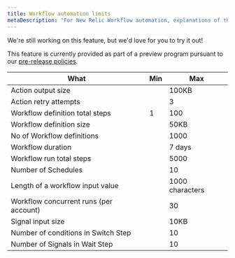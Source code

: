 ```yaml
---
title: Workflow automation limits
metaDescription: "For New Relic Workflow automation, explanations of the Workflow automation limits."
---
```


<Callout title="preview">
  We're still working on this feature, but we'd love for you to try it out!

  This feature is currently provided as part of a preview program pursuant to our [pre-release policies](/docs/licenses/license-information/referenced-policies/new-relic-pre-release-policy).
</Callout>

<table>
    <thead>
        <tr>
            <th>What</th>
            <th>Min</th>
            <th>Max</th>
        </tr>
    </thead>
    <tbody>
        <tr>
            <td>Action output size</td>
            <td></td>
            <td>100KB</td>
        </tr>
        <tr>
            <td>Action retry attempts</td>
            <td></td>
            <td>3</td>
        </tr>
        <tr>
            <td>Workflow definition total steps</td>
            <td>1</td>
            <td>100</td>
        </tr>
        <tr>
            <td>Workflow definition size</td>
            <td></td>
            <td>50KB</td>
        </tr>
        <tr>
            <td>No of Workflow definitions</td>
            <td></td>
            <td>1000</td>
        </tr>
        <tr>
            <td>Workflow duration</td>
            <td></td>
            <td>7 days</td>
        </tr>
        <tr>
            <td>Workflow run total steps</td>
            <td></td>
            <td>5000</td>
        </tr>
        <tr>
            <td>Number of Schedules</td>
            <td></td>
            <td>10</td>
        </tr>
        <tr>
            <td>Length of a workflow input value</td>
            <td></td>
            <td>1000 characters</td>
        </tr>
        <tr>
            <td>Workflow concurrent runs (per account)</td>
            <td></td>
            <td>30</td>
        </tr>
        <tr>
            <td>Signal input size</td>
            <td></td>
            <td>10KB</td>
        </tr>
        <tr>
            <td>Number of conditions in Switch Step</td>
            <td></td>
            <td>10</td>
        </tr>
        <tr>
            <td>Number of Signals in Wait Step</td>
            <td></td>
            <td>10</td>
        </tr>
    </tbody>
</table>
